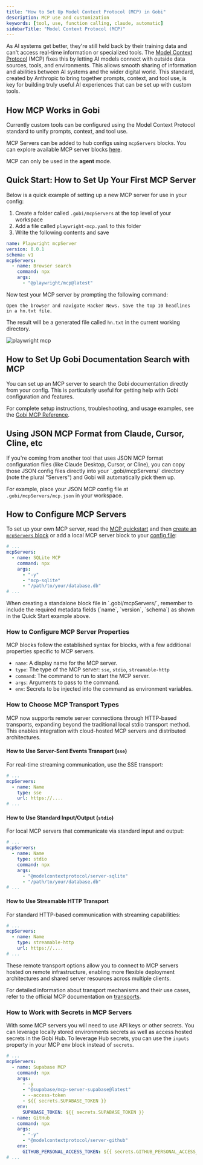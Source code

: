 ```yaml
---
title: "How to Set Up Model Context Protocol (MCP) in Gobi"
description: MCP use and customization
keywords: [tool, use, function calling, claude, automatic]
sidebarTitle: "Model Context Protocol (MCP)"
---
```


As AI systems get better, they're still held back by their training data and
can't access real-time information or specialized tools. The [Model Context
Protocol](https://modelcontextprotocol.io/introduction) (MCP) fixes this by
letting AI models connect with outside data sources, tools, and environments.
This allows smooth sharing of information and abilities between AI systems and
the wider digital world. This standard, created by Anthropic to bring together
prompts, context, and tool use, is key for building truly useful AI experiences
that can be set up with custom tools.

## How MCP Works in Gobi

Currently custom tools can be configured using the Model Context
Protocol standard to unify prompts, context, and tool use.

MCP Servers can be added to hub configs using `mcpServers` blocks. You can
explore available MCP server blocks
[here](https://hub.gourmand.dev/explore/mcp).

<Info>MCP can only be used in the **agent** mode.</Info>

## Quick Start: How to Set Up Your First MCP Server

Below is a quick example of setting up a new MCP server for use in your config:

1. Create a folder called `.gobi/mcpServers` at the top level of your workspace
2. Add a file called `playwright-mcp.yaml` to this folder
3. Write the following contents and save

```yaml title=".gobi/mcpServers/playwright-mcp.yaml"
name: Playwright mcpServer
version: 0.0.1
schema: v1
mcpServers:
  - name: Browser search
    command: npx
    args:
      - "@playwright/mcp@latest"
```

Now test your MCP server by prompting the following command:

```
Open the browser and navigate Hacker News. Save the top 10 headlines in a hn.txt file.
```

The result will be a generated file called `hn.txt` in the current working directory.

![playwright mcp](/images/mcp-playwright.png)

## How to Set Up Gobi Documentation Search with MCP

You can set up an MCP server to search the Gobi documentation directly from your config. This is particularly useful for getting help with Gobi configuration and features.

For complete setup instructions, troubleshooting, and usage examples, see the [Gobi MCP Reference](/reference/gobi-mcp).

## Using JSON MCP Format from Claude, Cursor, Cline, etc

<Info>
If you're coming from another tool that uses JSON MCP format configuration files (like Claude Desktop, Cursor, or Cline), you can copy those JSON config files directly into your `.gobi/mcpServers/` directory (note the plural "Servers") and Gobi will automatically pick them up.

For example, place your JSON MCP config file at `.gobi/mcpServers/mcp.json` in your workspace.
</Info>

## How to Configure MCP Servers

To set up your own MCP server, read the [MCP
quickstart](https://modelcontextprotocol.io/quickstart) and then [create an
`mcpServers`
block](https://hub.gourmand.dev/new?type=block&blockType=mcpServers) or add a local MCP
server block to your [config file](./configuration.md):

```yaml title="config.yaml"
# ...
mcpServers:
  - name: SQLite MCP
    command: npx
    args:
      - "-y"
      - "mcp-sqlite"
      - "/path/to/your/database.db"
# ...
```

<Note>
When creating a standalone block file in `.gobi/mcpServers/`, remember to include the required metadata fields (`name`, `version`, `schema`) as shown in the Quick Start example above.
</Note>

### How to Configure MCP Server Properties

MCP blocks follow the established syntax for blocks, with a few additional properties specific to MCP servers.

- `name`: A display name for the MCP server.
- `type`: The type of the MCP server: `sse`, `stdio`, `streamable-http`
- `command`: The command to run to start the MCP server.
- `args`: Arguments to pass to the command.
- `env`: Secrets to be injected into the command as environment variables.

### How to Choose MCP Transport Types

MCP now supports remote server connections through HTTP-based transports, expanding beyond the traditional local stdio transport method. This enables integration with cloud-hosted MCP servers and distributed architectures.

#### How to Use Server-Sent Events Transport (`sse`)

For real-time streaming communication, use the SSE transport:

```yaml
# ...
mcpServers:
  - name: Name
    type: sse
    url: https://....
# ...
```

#### How to Use Standard Input/Output (`stdio`)

For local MCP servers that communicate via standard input and output:

```yaml
# ...
mcpServers:
  - name: Name
    type: stdio
    command: npx
    args:
      - "@modelcontextprotocol/server-sqlite"
      - "/path/to/your/database.db"
# ...
```

#### How to Use Streamable HTTP Transport

For standard HTTP-based communication with streaming capabilities:

```yaml
# ...
mcpServers:
  - name: Name
    type: streamable-http
    url: https://....
# ...
```

These remote transport options allow you to connect to MCP servers hosted on remote infrastructure, enabling more flexible deployment architectures and shared server resources across multiple clients.

For detailed information about transport mechanisms and their use cases, refer to the official MCP documentation on [transports](https://modelcontextprotocol.io/docs/concepts/transports#server-sent-events-sse).

### How to Work with Secrets in MCP Servers

With some MCP servers you will need to use API keys or other secrets. You can leverage locally stored environments secrets
as well as access hosted secrets in the Gobi Hub. To leverage Hub secrets, you can use the `inputs` property in your MCP env block instead of `secrets`.

```yaml
# ...
mcpServers:
  - name: Supabase MCP
    command: npx
    args:
      - -y
      - "@supabase/mcp-server-supabase@latest"
      - --access-token
      - ${{ secrets.SUPABASE_TOKEN }}
    env:
      SUPABASE_TOKEN: ${{ secrets.SUPABASE_TOKEN }}
  - name: GitHub
    command: npx
    args:
      - "-y"
      - "@modelcontextprotocol/server-github"
    env:
      GITHUB_PERSONAL_ACCESS_TOKEN: ${{ secrets.GITHUB_PERSONAL_ACCESS_TOKEN }}
# ...
```
